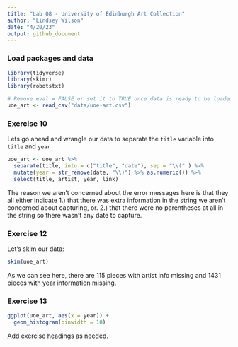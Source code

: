 ```yaml
---
title: "Lab 08 - University of Edinburgh Art Collection"
author: "Lindsey Wilson"
date: "4/20/23"
output: github_document
---
```


### Load packages and data

```r
library(tidyverse) 
library(skimr)
library(robotstxt)
```

```r
# Remove eval = FALSE or set it to TRUE once data is ready to be loaded
uoe_art <- read_csv("data/uoe-art.csv")
```

### Exercise 10

Lets go ahead and wrangle our data to separate the `title` variable into `title` and `year`

```r
uoe_art <- uoe_art %>%
  separate(title, into = c("title", "date"), sep = "\\(" ) %>%
  mutate(year = str_remove(date, "\\)") %>% as.numeric()) %>%
  select(title, artist, year, link)
```
The reason we aren't concerned about the error messages here is that they all either indicate 1.) that there was extra information in the string we aren't concerned about capturing, or. 2.) that there were no parentheses at all in the string so there wasn't any date to capture. 


### Exercise 12

Let's skim our data:

```r
skim(uoe_art)
```

As we can see here, there are 115 pieces with artist info missing and 1431 pieces with year information missing.

### Exercise 13

```r

ggplot(uoe_art, aes(x = year)) +
  geom_histogram(binwidth = 10)
```

Add exercise headings as needed.
